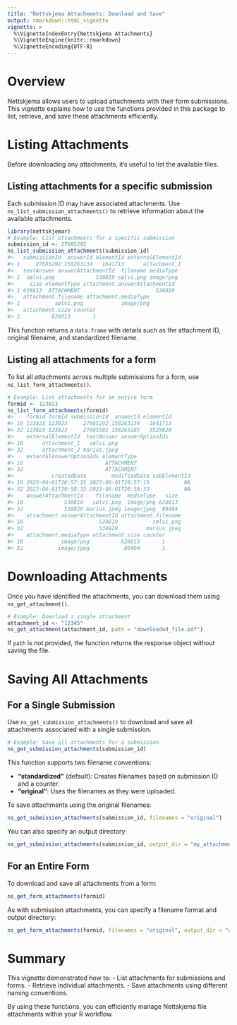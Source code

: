 ```yaml
---
title: "Nettskjema Attachments: Download and Save"
output: rmarkdown::html_vignette
vignette: >
  %\VignetteIndexEntry{Nettskjema Attachments}
  %\VignetteEngine{knitr::rmarkdown}
  %\VignetteEncoding{UTF-8}
---
```




# Overview

Nettskjema allows users to upload attachments with their form submissions. This vignette explains how to use the functions provided in this package to list, retrieve, and save these attachments efficiently.

# Listing Attachments

Before downloading any attachments, it's useful to list the available files.

## Listing attachments for a specific submission

Each submission ID may have associated attachments. Use `ns_list_submission_attachments()` to retrieve information about the available attachments.


``` r
library(nettskjemar)
# Example: List attachments for a specific submission
submission_id <- 27685292
ns_list_submission_attachments(submission_id)
#>   submissionId  answerId elementId externalElementId
#> 1     27685292 158263134   1641713      attachment_1
#>   textAnswer answerAttachmentId  filename mediaType
#> 1  sølvi.png             538819 sølvi.png image/png
#>     size elementType attachment.answerAttachmentId
#> 1 628613  ATTACHMENT                        538819
#>   attachment.filename attachment.mediaType
#> 1           sølvi.png            image/png
#>   attachment.size counter
#> 1          628613       1
```

This function returns a `data.frame` with details such as the attachment ID, original filename, and standardized filename.

## Listing all attachments for a form

To list all attachments across multiple submissions for a form, use `ns_list_form_attachments()`.


``` r
# Example: List attachments for an entire form
formid <- 123823
ns_list_form_attachments(formid)
#>    formid formId submissionId  answerId elementId
#> 16 123823 123823     27685292 158263134   1641713
#> 32 123823 123823     27685302 158263185   3525020
#>    externalElementId  textAnswer answerOptionIds
#> 16      attachment_1   sølvi.png                
#> 32      attachment_2 marius.jpeg                
#>    externalAnswerOptionIds elementType
#> 16                          ATTACHMENT
#> 32                          ATTACHMENT
#>            createdDate        modifiedDate subElementId
#> 16 2023-06-01T20:57:15 2023-06-01T20:57:15           NA
#> 32 2023-06-01T20:58:33 2023-06-01T20:58:33           NA
#>    answerAttachmentId    filename  mediaType   size
#> 16             538819   sølvi.png  image/png 628613
#> 32             538820 marius.jpeg image/jpeg  89494
#>    attachment.answerAttachmentId attachment.filename
#> 16                        538819           sølvi.png
#> 32                        538820         marius.jpeg
#>    attachment.mediaType attachment.size counter
#> 16            image/png          628613       1
#> 32           image/jpeg           89494       1
```

# Downloading Attachments

Once you have identified the attachments, you can download them using `ns_get_attachment()`.

```r
# Example: Download a single attachment
attachment_id <- "12345"
ns_get_attachment(attachment_id, path = "downloaded_file.pdf")
```

If `path` is not provided, the function returns the response object without saving the file.

# Saving All Attachments

## For a Single Submission

Use `ns_get_submission_attachments()` to download and save all attachments associated with a single submission.

```r
# Example: Save all attachments for a submission
ns_get_submission_attachments(submission_id)
```

This function supports two filename conventions:

- **"standardized"** (default): Creates filenames based on submission ID and a counter.
- **"original"**: Uses the filenames as they were uploaded.

To save attachments using the original filenames:

```r
ns_get_submission_attachments(submission_id, filenames = "original")
```

You can also specify an output directory:

```r
ns_get_submission_attachments(submission_id, output_dir = "my_attachments/")
```

## For an Entire Form

To download and save all attachments from a form:

```r
ns_get_form_attachments(formid)
```

As with submission attachments, you can specify a filename format and output directory:

```r
ns_get_form_attachments(formid, filenames = "original", output_dir = "all_attachments/")
```

# Summary

This vignette demonstrated how to:
- List attachments for submissions and forms.
- Retrieve individual attachments.
- Save attachments using different naming conventions.

By using these functions, you can efficiently manage Nettskjema file attachments within your R workflow.


